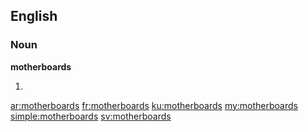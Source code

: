 ==English==

===Noun===
'''motherboards'''

# {{plural of|[[motherboard]]}}

[[ar:motherboards]]
[[fr:motherboards]]
[[ku:motherboards]]
[[my:motherboards]]
[[simple:motherboards]]
[[sv:motherboards]]